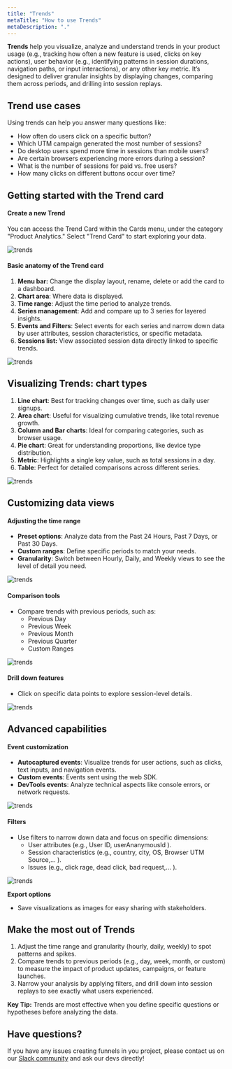 ```yaml
---
title: "Trends"
metaTitle: "How to use Trends"
metaDescription: "."
---
```


**Trends** help you visualize, analyze and understand trends in your product usage (e.g., tracking how often a new feature is used, clicks on key actions), user behavior (e.g., identifying patterns in session durations, navigation paths, or input interactions), or any other key metric. It’s designed to deliver granular insights by displaying changes, comparing them across periods, and drilling into session replays.

## **Trend use cases**

Using trends can help you answer many questions like: 

- How often do users click on a specific button?
- Which UTM campaign generated the most number of sessions?
- Do desktop users spend more time in sessions than mobile users?
- Are certain browsers experiencing more errors during a session?
- What is the number of sessions for paid vs. free users?
- How many clicks on different buttons occur over time?

## **Getting started with the Trend card**

#### Create a new Trend

You can access the Trend Card within the Cards menu, under the category "Product Analytics." Select "Trend Card" to start exploring your data.

<div style={{ display: 'flex', justifyContent: 'center', alignItems: 'center' }}>
  <img src="/images/products/product-analytics/trends/trends.gif" alt="trends" style={{ width: '700px', height: 'auto' }} />
</div>

#### Basic anatomy of the Trend card

1. **Menu bar:** Change the display layout, rename, delete or add the card to a dashboard.
2. **Chart area**: Where data is displayed.
3. **Time range**: Adjust the time period to analyze trends.
4. **Series management**: Add and compare up to 3 series for layered insights.
5. **Events and Filters**: Select events for each series and narrow down data by user attributes, session characteristics, or specific metadata.
6. **Sessions list:**  View associated session data directly linked to specific trends.


<div style={{ display: 'flex', justifyContent: 'center', alignItems: 'center' }}>
  <img src="/images/products/product-analytics/trends/trend_anatomy.png" alt="trends" style={{ width: '700px', height: 'auto' }} />
</div>

## Visualizing Trends: chart types

1. **Line chart**: Best for tracking changes over time, such as daily user signups.
2. **Area chart**: Useful for visualizing cumulative trends, like total revenue growth.
3. **Column and Bar charts**: Ideal for comparing categories, such as browser usage.
4. **Pie chart**: Great for understanding proportions, like device type distribution.
5. **Metric**: Highlights a single key value, such as total sessions in a day.
6. **Table**: Perfect for detailed comparisons across different series.

<div style={{ display: 'flex', justifyContent: 'center', alignItems: 'center' }}>
  <img src="/images/products/product-analytics/trends/trends_charts.gif" alt="trends" style={{ width: '700px', height: 'auto' }} />
</div>

## **Customizing data views**

#### Adjusting the time range

- **Preset options**: Analyze data from the Past 24 Hours, Past 7 Days, or Past 30 Days.
- **Custom ranges**: Define specific periods to match your needs.
- **Granularity**: Switch between Hourly, Daily, and Weekly views to see the level of detail you need.

<div style={{ display: 'flex', justifyContent: 'center', alignItems: 'center' }}>
  <img src="/images/products/product-analytics/trends/trend_time.png" alt="trends" style={{ width: '700px', height: 'auto' }} />
</div>

#### Comparison tools

- Compare trends with previous periods, such as:
    - Previous Day
    - Previous Week
    - Previous Month
    - Previous Quarter
    - Custom Ranges

<div style={{ display: 'flex', justifyContent: 'center', alignItems: 'center' }}>
  <img src="/images/products/product-analytics/trends/trend_compare.png" alt="trends" style={{ width: '700px', height: 'auto' }} />
</div>

#### Drill down features

- Click on specific data points to explore session-level details.

<div style={{ display: 'flex', justifyContent: 'center', alignItems: 'center' }}>
  <img src="/images/products/product-analytics/trends/trend_drill.gif" alt="trends" style={{ width: '700px', height: 'auto' }} />
</div>

## Advanced capabilities

#### Event customization

- **Autocaptured events**: Visualize trends for user actions, such as clicks, text inputs, and navigation events.
- **Custom events**: Events sent using the web SDK.
- **DevTools events**: Analyze technical aspects like console errors, or network requests.

<div style={{ display: 'flex', justifyContent: 'center', alignItems: 'center' }}>
  <img src="/images/products/product-analytics/trends/trend_events.png" alt="trends" style={{ width: '700px', height: 'auto' }} />
</div>

#### Filters

- Use filters to narrow down data and focus on specific dimensions:
    - User attributes (e.g., User ID, userAnanymousId ).
    - Session characteristics (e.g., country, city, OS, Browser UTM Source,...  ).
    - Issues (e.g., click rage, dead click, bad request,...  ).

<div style={{ display: 'flex', justifyContent: 'center', alignItems: 'center' }}>
  <img src="/images/products/product-analytics/trends/trend_filters.png" alt="trends" style={{ width: '700px', height: 'auto' }} />
</div>

**Export options**

- Save visualizations as images for easy sharing with stakeholders.

## **Make the most out of Trends**

1. Adjust the time range and granularity (hourly, daily, weekly) to spot patterns and spikes. 
2. Compare trends to previous periods (e.g., day, week, month, or custom) to measure the impact of product updates, campaigns, or feature launches.
3. Narrow your analysis by applying filters, and drill down into session replays to see exactly what users experienced.

**Key Tip:** Trends are most effective when you define specific questions or hypotheses before analyzing the data.

## Have questions?

If you have any issues creating funnels in you project, please contact us on our [Slack community](https://slack.openreplay.com/) and ask our devs directly!